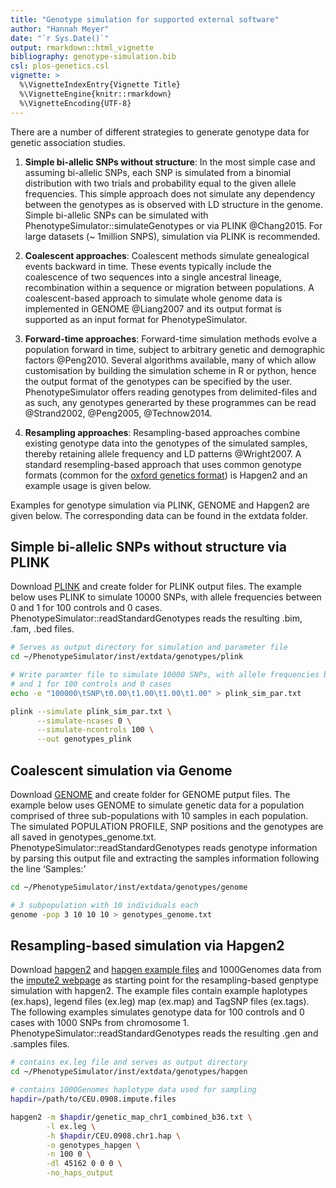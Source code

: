 ```yaml
---
title: "Genotype simulation for supported external software"
author: "Hannah Meyer"
date: "`r Sys.Date()`"
output: rmarkdown::html_vignette
bibliography: genotype-simulation.bib
csl: plos-genetics.csl
vignette: >
  %\VignetteIndexEntry{Vignette Title}
  %\VignetteEngine{knitr::rmarkdown}
  %\VignetteEncoding{UTF-8}
---
```

There are a number of different strategies to generate genotype data for genetic association studies.

1. **Simple bi-allelic SNPs without structure**:
    In the most simple case and assuming bi-allelic SNPs, each SNP is simulated from a binomial distribution with two trials and probability equal to     the given allele frequencies. This simple approach does not simulate any dependency between the genotypes as is observed with LD structure in the
    genome. Simple bi-allelic SNPs can be simulated with PhenotypeSimulator::simulateGenotypes or via PLINK @Chang2015. For large datasets 
    (~ 1million SNPS), simulation via PLINK is recommended. 

1. **Coalescent approaches**:
    Coalescent methods simulate genealogical events backward in time. These events typically include the coalescence of two sequences into a single      ancestral lineage, recombination within a sequence or migration between populations. A coalescent-based approach to simulate whole genome data       is implemented in GENOME @Liang2007 and its output format is supported as an input format for PhenotypeSimulator. 
    
1. **Forward-time approaches**: 
    Forward-time simulation methods evolve a population forward in time, subject to arbitrary genetic and demographic factors @Peng2010. Several
    algorithms available, many of which allow customisation by building the simulation scheme in R or python, hence the output format of the 
    genotypes can be specified by the user. PhenotypeSimulator offers reading genotypes from delimited-files and as such, any genotypes generarted by
    these programmes can be read @Strand2002, @Peng2005, @Technow2014.

1. **Resampling approaches**: 
    Resampling-based approaches combine existing genotype data into the genotypes of the simulated samples, thereby retaining allele frequency and LD     patterns @Wright2007. A standard resempling-based approach that uses common genotype formats (common for the 
    [oxford genetics format](http://www.stats.ox.ac.uk/~marchini/software/gwas/file_format.html)) is Hapgen2 and an example usage is given below. 

Examples for genotype simulation via PLINK, GENOME and Hapgen2 are given below. The corresponding data can be found in the extdata folder. 

## Simple bi-allelic SNPs without structure via PLINK
Download [PLINK](https://www.cog-genomics.org/plink/1.9/) and create folder for PLINK output files.  The example below uses PLINK to simulate 10000 SNPs, with allele frequencies between 0  and 1 for 100 controls and 0 cases. PhenotypeSimulator::readStandardGenotypes reads the resulting .bim, .fam, .bed files. 

```bash
# Serves as output directory for simulation and parameter file
cd ~/PhenotypeSimulator/inst/extdata/genotypes/plink

# Write paramter file to simulate 10000 SNPs, with allele frequencies between 0 
# and 1 for 100 controls and 0 cases 
echo -e "100000\tSNP\t0.00\t1.00\t1.00\t1.00" > plink_sim_par.txt

plink --simulate plink_sim_par.txt \
      --simulate-ncases 0 \
      --simulate-ncontrols 100 \
      --out genotypes_plink
```



## Coalescent simulation via Genome
Download [GENOME](http://csg.sph.umich.edu/liang/genome/download.html) and create folder for GENOME putput files. The example below uses GENOME to simulate genetic data for a population comprised of three sub-populations with 10 samples in each population. The simulated POPULATION PROFILE, SNP positions and the genotypes are all saved in genotypes_genome.txt. PhenotypeSimulator::readStandardGenotypes reads genotype information by parsing this output file and extracting the samples information following the line 'Samples:'
```bash
cd ~/PhenotypeSimulator/inst/extdata/genotypes/genome

# 3 subpopulation with 10 individuals each
genome -pop 3 10 10 10 > genotypes_genome.txt
```

## Resampling-based simulation via Hapgen2
Download [hapgen2]() and [hapgen example files](http://mathgen.stats.ox.ac.uk/genetics_software/hapgen/download/example/hapgen2.example.tgz) and 1000Genomes data from the [impute2 webpage](https://mathgen.stats.ox.ac.uk/impute/impute_v1.html#Using_IMPUTE_with_the_HapMap_Data) as starting point for the resampling-based genptype simulation with hapgen2. The example files contain example haplotypes (ex.haps), legend files  (ex.leg) map (ex.map) and TagSNP files (ex.tags). The following examples simulates genotype data for 100 controls and 0 cases with 1000 SNPs from chromosome 1.
PhenotypeSimulator::readStandardGenotypes reads the resulting .gen and .samples files. 

```bash
# contains ex.leg file and serves as output directory
cd ~/PhenotypeSimulator/inst/extdata/genotypes/hapgen

# contains 1000Genomes haplotype data used for sampling
hapdir=/path/to/CEU.0908.impute.files

hapgen2 -m $hapdir/genetic_map_chr1_combined_b36.txt \
        -l ex.leg \
        -h $hapdir/CEU.0908.chr1.hap \
        -o genotypes_hapgen \
        -n 100 0 \
        -dl 45162 0 0 0 \
        -no_haps_output
```


